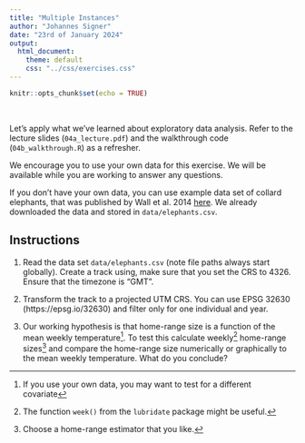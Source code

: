 ```yaml
---
title: "Multiple Instances"
author: "Johannes Signer"
date: "23rd of January 2024"
output: 
  html_document:
    theme: default
    css: "../css/exercises.css"
---
```


```r
knitr::opts_chunk$set(echo = TRUE)
```

<br>

Let's apply what we've learned about exploratory data analysis. Refer to the lecture slides (`04a_lecture.pdf`) and the walkthrough code (`04b_walkthrough.R`) as a refresher.

We encourage you to use your own data for this exercise. We will be available while you are working to answer any questions.

If you don't have your own data, you can use example data set of collard elephants, that was published by Wall et al. 2014 [here](https://www.datarepository.movebank.org/handle/10255/move.372). We already downloaded the data and stored in `data/elephants.csv`. 


## Instructions

1. Read the data set `data/elephants.csv` (note file paths always start globally). Create a track using, make sure that you set the CRS to 4326. Ensure that the timezone is "GMT". 

2. Transform the track to a projected UTM CRS. You can use EPSG 32630 (https://epsg.io/32630) and filter only for one individual and year.

3. Our working hypothesis is that home-range size is a function of the mean weekly temperature^[If you use your own data, you may want to test for a different covariate]. To test this calculate weekly^[The function `week()` from the `lubridate` package might be useful.] home-range sizes^[Choose a home-range estimator that you like.] and compare the home-range size numerically or graphically to the mean weekly temperature. What do you conclude?



